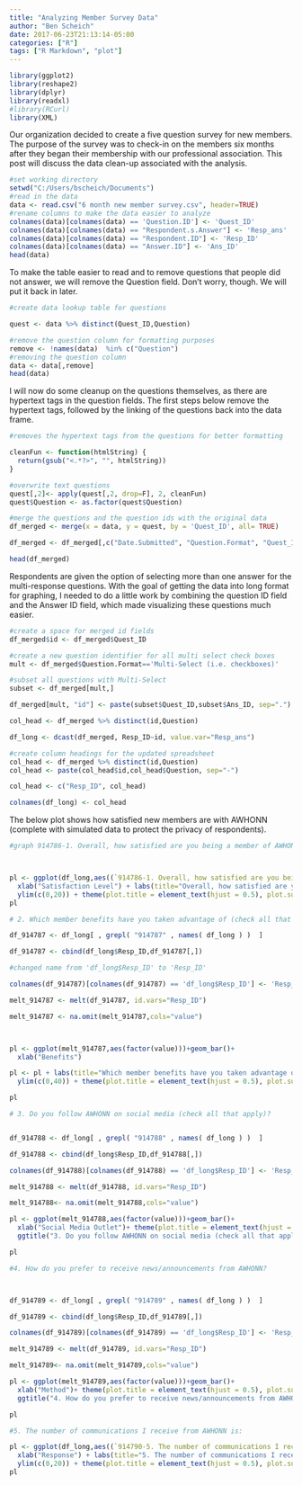 ```yaml
---
title: "Analyzing Member Survey Data"
author: "Ben Scheich"
date: 2017-06-23T21:13:14-05:00
categories: ["R"]
tags: ["R Markdown", "plot"]
---
```

 
```r
library(ggplot2)
library(reshape2)
library(dplyr)
library(readxl)
#library(RCurl)
library(XML)
```

Our organization decided to create a five question survey for new members.  The purpose of the survey was to check-in on the members six months after they began their membership with our professional association.  This post will discuss the data clean-up associated with the analysis.   


```r
#set working directory
setwd("C:/Users/bscheich/Documents")
#read in the data
data <- read.csv("6 month new member survey.csv", header=TRUE)
#rename columns to make the data easier to analyze
colnames(data)[colnames(data) == 'Question.ID'] <- 'Quest_ID'
colnames(data)[colnames(data) == "Respondent.s.Answer"] <- 'Resp_ans'
colnames(data)[colnames(data) == "Respondent.ID"] <- 'Resp_ID'
colnames(data)[colnames(data) == "Answer.ID"] <- 'Ans_ID'
head(data)
```

To make the table easier to read and to remove questions that people did not answer, we will remove the Question field.  Don't worry, though. We will put it back in later.

```r
#create data lookup table for questions

quest <- data %>% distinct(Quest_ID,Question)

#remove the question column for formatting purposes
remove <- !names(data)  %in% c("Question")
#removing the question column
data <- data[,remove]
head(data)
```

I will now do some cleanup on the questions themselves, as there are hypertext tags in the question fields.  The first steps below remove the hypertext tags, followed by the linking of the questions back into the data frame.

```r
#removes the hypertext tags from the questions for better formatting

cleanFun <- function(htmlString) {
  return(gsub("<.*?>", "", htmlString))
}

#overwrite text questions
quest[,2]<- apply(quest[,2, drop=F], 2, cleanFun)
quest$Question <- as.factor(quest$Question)

#merge the questions and the question ids with the original data
df_merged <- merge(x = data, y = quest, by = 'Quest_ID', all= TRUE)

df_merged <- df_merged[,c("Date.Submitted", "Question.Format", "Quest_ID",  "Question", "Resp_ID", "Ans_ID", "Resp_ans")]

head(df_merged)
```

Respondents are given the option of selecting more than one answer for the multi-response questions.  With the goal of getting the data into long format for graphing, I needed to do a little work by combining the question ID field and the Answer ID field, which made visualizing these questions much easier.  


```r

#create a space for merged id fields
df_merged$id <- df_merged$Quest_ID

#create a new question identifier for all multi select check boxes
mult <- df_merged$Question.Format=='Multi-Select (i.e. checkboxes)' 

#subset all questions with Multi-Select
subset <- df_merged[mult,]

df_merged[mult, "id"] <- paste(subset$Quest_ID,subset$Ans_ID, sep=".")

col_head <- df_merged %>% distinct(id,Question)

df_long <- dcast(df_merged, Resp_ID~id, value.var="Resp_ans")

#create column headings for the updated spreadsheet
col_head <- df_merged %>% distinct(id,Question)
col_head <- paste(col_head$id,col_head$Question, sep="-")

col_head <- c("Resp_ID", col_head)

colnames(df_long) <- col_head 

```

The below plot shows how satisfied new members are with AWHONN (complete with simulated data to protect the privacy of respondents).

```r
#graph 914786-1. Overall, how satisfied are you being a member of AWHONN? (1=not at all, 5=completely satisfied)



pl <- ggplot(df_long,aes((`914786-1. Overall, how satisfied are you being a member of AWHONN? (1=not at all, 5=completely satisfied)`)))+geom_bar()+
  xlab("Satisfaction Level") + labs(title="Overall, how satisfied are you being a member of AWHONN?", subtitle="n=1") +
  ylim(c(0,20)) + theme(plot.title = element_text(hjust = 0.5), plot.subtitle = element_text(hjust=0.5))
pl


```



```r
# 2. Which member benefits have you taken advantage of (check all that apply)?

df_914787 <- df_long[ , grepl( "914787" , names( df_long ) )  ]

df_914787 <- cbind(df_long$Resp_ID,df_914787[,])

#changed name from 'df_long$Resp_ID' to 'Resp_ID'

colnames(df_914787)[colnames(df_914787) == 'df_long$Resp_ID'] <- 'Resp_ID'

melt_914787 <- melt(df_914787, id.vars="Resp_ID")

melt_914787 <- na.omit(melt_914787,cols="value")



pl <- ggplot(melt_914787,aes(factor(value)))+geom_bar()+
  xlab("Benefits") 

pl <- pl + labs(title="Which member benefits have you taken advantage of (check all that apply)?", subtitle="n=?") +
  ylim(c(0,40)) + theme(plot.title = element_text(hjust = 0.5), plot.subtitle = element_text(hjust=0.5))

pl

```


```r
# 3. Do you follow AWHONN on social media (check all that apply)?


df_914788 <- df_long[ , grepl( "914788" , names( df_long ) )  ]

df_914788 <- cbind(df_long$Resp_ID,df_914788[,])

colnames(df_914788)[colnames(df_914788) == 'df_long$Resp_ID'] <- 'Resp_ID'

melt_914788 <- melt(df_914788, id.vars="Resp_ID")

melt_914788<- na.omit(melt_914788,cols="value")

pl <- ggplot(melt_914788,aes(factor(value)))+geom_bar()+
  xlab("Social Media Outlet")+ theme(plot.title = element_text(hjust = 0.5), plot.subtitle = element_text(hjust = 0.5))+
  ggtitle("3. Do you follow AWHONN on social media (check all that apply)", subtitle = "n=?") +ylim(c(0,40))

pl

```



```r
#4. How do you prefer to receive news/announcements from AWHONN?



df_914789 <- df_long[ , grepl( "914789" , names( df_long ) )  ]

df_914789 <- cbind(df_long$Resp_ID,df_914789[,])

colnames(df_914789)[colnames(df_914789) == 'df_long$Resp_ID'] <- 'Resp_ID'

melt_914789 <- melt(df_914789, id.vars="Resp_ID")

melt_914789<- na.omit(melt_914789,cols="value")

pl <- ggplot(melt_914789,aes(factor(value)))+geom_bar()+
  xlab("Method")+ theme(plot.title = element_text(hjust = 0.5), plot.subtitle = element_text(hjust = 0.5))+
  ggtitle("4. How do you prefer to receive news/announcements from AWHONN? (check all that apply)", subtitle = "n=?") +ylim(c(0,40))

pl

```

```r
#5. The number of communications I receive from AWHONN is:

pl <- ggplot(df_long,aes((`914790-5. The number of communications I receive from AWHONN is:`)))+geom_bar()+
  xlab("Response") + labs(title="5. The number of communications I receive from AWHONN is:", subtitle="n=?") +
  ylim(c(0,20)) + theme(plot.title = element_text(hjust = 0.5), plot.subtitle = element_text(hjust=0.5))
pl

```


